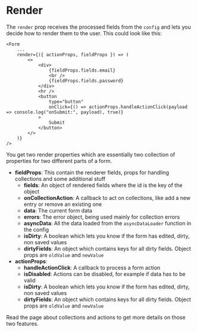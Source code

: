 # Render

The `render` prop receives the processed fields from the `config` and lets you decide 
how to render them to the user. This could look like this:

```
<Form
    ...
    render={({ actionProps, fieldProps }) => (
        <>
            <div>
                {fieldProps.fields.email}
                <br />
                {fieldProps.fields.password}
            </div>
            <hr />
            <button
                type="button"
                onClick={() => actionProps.handleActionClick(payload => console.log("onSubmit:", payload), true)}
            >
                Submit
            </button>
        </>
    )}
/>
```

You get two render properties which are essentially two collection of properties for two different parts of a form.

- **fieldProps**: This contain the renderer fields, props for handling collections and some additional stuff
    - **fields**: An object of rendered fields where the id is the key of the object
    - **onCollectionAction**: A callback to act on collections, like add a new entry or remove an existing one
    - **data**: The current form data
    - **errors**: The error object, being used mainly for collection errors
    - **asyncData**: All the data loaded from the `asyncDataLoader` function in the config
    - **isDirty**: A boolean which lets you know if the form has edited, dirty, non saved values
    - **dirtyFields**: An object which contains keys for all dirty fields. Object props are `oldValue` and `newValue`
- **actionProps**:
    - **handleActionClick**: A callback to process a form action
    - **isDisabled**: Actions can be disabled, for example if data has to be valid
    - **isDirty**: A boolean which lets you know if the form has edited, dirty, non saved values
    - **dirtyFields**: An object which contains keys for all dirty fields. Object props are `oldValue` and `newValue`

Read the page about collections and actions to get more details on those two features.